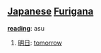 == [[Japanese]] [[Furigana]] ==                             

'''[[reading]]''': asu

# [[明日]]: [[tomorrow]]